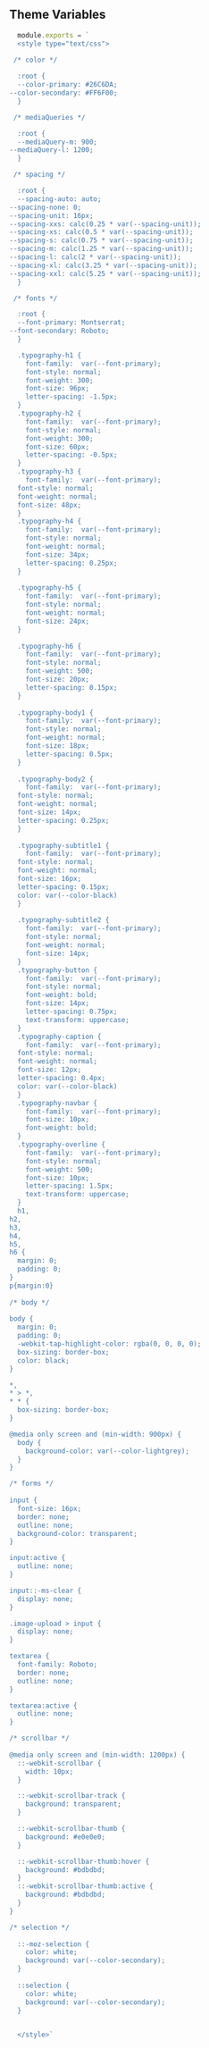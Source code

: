 
<Meta title='Theme|Variables' />

## Theme Variables

```js
  module.exports = `
  <style type="text/css">
  
 /* color */

  :root {
  --color-primary: #26C6DA;
--color-secondary: #FF6F00;
  }

 /* mediaQueries */

  :root {
  --mediaQuery-m: 900;
--mediaQuery-l: 1200;
  }

 /* spacing */

  :root {
  --spacing-auto: auto;
--spacing-none: 0;
--spacing-unit: 16px;
--spacing-xxs: calc(0.25 * var(--spacing-unit));
--spacing-xs: calc(0.5 * var(--spacing-unit));
--spacing-s: calc(0.75 * var(--spacing-unit));
--spacing-m: calc(1.25 * var(--spacing-unit));
--spacing-l: calc(2 * var(--spacing-unit));
--spacing-xl: calc(3.25 * var(--spacing-unit));
--spacing-xxl: calc(5.25 * var(--spacing-unit));
  }

 /* fonts */

  :root {
  --font-primary: Montserrat;
--font-secondary: Roboto;
  }

  .typography-h1 {
    font-family:  var(--font-primary);
    font-style: normal;
    font-weight: 300;
    font-size: 96px;
    letter-spacing: -1.5px;
  }
  .typography-h2 {
    font-family:  var(--font-primary);
    font-style: normal;
    font-weight: 300;
    font-size: 60px;
    letter-spacing: -0.5px;
  }
  .typography-h3 {
    font-family:  var(--font-primary);
  font-style: normal;
  font-weight: normal;
  font-size: 48px;
  }
  .typography-h4 {
    font-family:  var(--font-primary);
    font-style: normal;
    font-weight: normal;
    font-size: 34px;
    letter-spacing: 0.25px;
  }
  
  .typography-h5 {
    font-family:  var(--font-primary);
    font-style: normal;
    font-weight: normal;
    font-size: 24px;
  }
  
  .typography-h6 {
    font-family:  var(--font-primary);
    font-style: normal;
    font-weight: 500;
    font-size: 20px;
    letter-spacing: 0.15px;
  }
  
  .typography-body1 {
    font-family:  var(--font-primary);
    font-style: normal;
    font-weight: normal;
    font-size: 18px;
    letter-spacing: 0.5px;
  }
  
  .typography-body2 {
    font-family:  var(--font-primary);
  font-style: normal;
  font-weight: normal;
  font-size: 14px;
  letter-spacing: 0.25px;
  }
  
  .typography-subtitle1 {
    font-family:  var(--font-primary);
  font-style: normal;
  font-weight: normal;
  font-size: 16px;
  letter-spacing: 0.15px;
  color: var(--color-black)
  }
  
  .typography-subtitle2 {
    font-family:  var(--font-primary);
    font-style: normal;
    font-weight: normal;
    font-size: 14px;
  }
  .typography-button {
    font-family:  var(--font-primary);
    font-style: normal;
    font-weight: bold;
    font-size: 14px;
    letter-spacing: 0.75px;
    text-transform: uppercase;
  }
  .typography-caption {
    font-family:  var(--font-primary);
  font-style: normal;
  font-weight: normal;
  font-size: 12px;
  letter-spacing: 0.4px;
  color: var(--color-black)
  }
  .typography-navbar {
    font-family:  var(--font-primary);
    font-size: 10px;
    font-weight: bold;
  }
  .typography-overline {
    font-family:  var(--font-primary);
    font-style: normal;
    font-weight: 500;
    font-size: 10px;
    letter-spacing: 1.5px;
    text-transform: uppercase;
  }
  h1,
h2,
h3,
h4,
h5,
h6 {
  margin: 0;
  padding: 0;
}
p{margin:0}
  
/* body */
      
body {
  margin: 0;
  padding: 0;
  -webkit-tap-highlight-color: rgba(0, 0, 0, 0);
  box-sizing: border-box;  
  color: black;
}

*,
* > *,
* * {
  box-sizing: border-box;
}

@media only screen and (min-width: 900px) {
  body {
    background-color: var(--color-lightgrey);
  }
}

/* forms */
      
input {
  font-size: 16px;
  border: none;
  outline: none;
  background-color: transparent;
}

input:active {
  outline: none;
}

input::-ms-clear {
  display: none;
}

.image-upload > input {
  display: none;
}

textarea {
  font-family: Roboto;
  border: none;
  outline: none;
}

textarea:active {
  outline: none;
}

/* scrollbar */
      
@media only screen and (min-width: 1200px) {
  ::-webkit-scrollbar {
    width: 10px;
  }

  ::-webkit-scrollbar-track {
    background: transparent;
  }

  ::-webkit-scrollbar-thumb {
    background: #e0e0e0;
  }

  ::-webkit-scrollbar-thumb:hover {
    background: #bdbdbd;
  }
  ::-webkit-scrollbar-thumb:active {
    background: #bdbdbd;
  }
}

/* selection */
      
  ::-moz-selection {
    color: white;
    background: var(--color-secondary);
  }
  
  ::selection {
    color: white;
    background: var(--color-secondary);
  }

 
  </style>`
```

